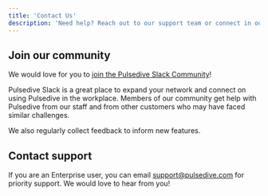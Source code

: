 ```yaml
---
title: 'Contact Us'
description: 'Need help? Reach out to our support team or connect in our Slack community.'
---
```


## Join our community

We would love for you to [join the Pulsedive Slack Community](https://join.slack.com/t/pulsedive/shared_invite/enQtMzI3NDQyMjEzMTY4LTBhNmE1NWIyMjdhNjVkYTc5OWMxZGExNWM3OWIxYzYyZGNlMGMwODBjNTZlNjc0M2RhOGQ3MjQwYjQ1Nzk3ZGE)!

Pulsedive Slack is a great place to expand your network and connect on using Pulsedive in the workplace.
Members of our community get help with Pulsedive from our staff and from other customers who may have faced similar challenges.

We also regularly collect feedback to inform new features.

## Contact support

If you are an Enterprise user, you can email [support@pulsedive.com](support@pulsedive.com) for priority support. We would love to hear from you!
